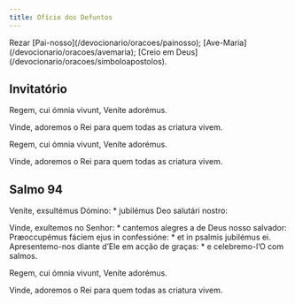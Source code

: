 ```yaml
---
title: Ofício dos Defuntos
---
```


<aside>
  Rezar [Pai-nosso](/devocionario/oracoes/painosso);
  [Ave-Maria](/devocionario/oracoes/avemaria); [Creio em
  Deus](/devocionario/oracoes/simboloapostolos).
</aside>

## Invitatório

<div class="side-by-side not-content">

Regem, cui ómnia vivunt, Veníte adorémus.

Vinde, adoremos o Rei para quem todas as criatura vivem.

Regem, cui ómnia vivunt, Veníte adorémus.

Vinde, adoremos o Rei para quem todas as criatura vivem.

</div>


## Salmo 94

<Salmo94 />

<div class="side-by-side not-content">

Veníte, exsultémus Dómino: * jubilémus Deo salutári nostro:

Vinde, exultemos no Senhor: * cantemos alegres a de Deus nosso salvador:
  Præoccupémus fáciem ejus in confessióne: * et in psalmis jubilémus ei.
  Apresentemo-nos diante d’Ele em acção de graças: * e celebremo-l’O com
    salmos.

</div>

<div class="side-by-side not-content">

Regem, cui ómnia vivunt, Veníte adorémus.

Vinde, adoremos o Rei para quem todas as criatura vivem.

</div>
